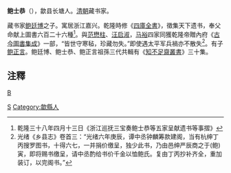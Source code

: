 '''鲍士恭'''（{{bd|?||?||}}），歙县长塘人。[[清朝|清朝]]藏书家。

藏书家[[鲍廷博|鲍廷博]]之子。寓居浙江嘉兴。乾隆時修《[[四庫全書|四庫全書]]》，徵集天下遗书，奉父命献上圖書六百二十六種<ref>乾隆三十八年四月十三日《浙江巡抚三宝奏鲍士恭等五家呈献遗书等事摺》</ref>。與[[范懋柱|范懋柱]]、[[汪启淑|汪启淑]]，[[马裕|马裕]]四家同獲乾隆帝贈內府《[[古今圖書集成|古今圖書集成]]》一部，“皆世守寒毡，珍藏勿失。”即使遇太平军兵禍亦不散失<ref>光绪《乡县志》卷首三：“光绪六年庚辰，谭中丞钟麟筹款建阁，当有杭绅丁丙搜罗图书，十得六七，一并捐价缴呈，独少此书，乃由邑绅严辰商之于(鲍)寅，即将赐书缴呈，请中丞酌给书价千金以恤鲍氏。复由丁丙抄补齐全，重加装订，以完阁书。”</ref>。有子[[鲍正言|鲍正言]]。鲍廷博、鲍士恭、鲍正言祖孫三代共輯有《[[知不足齋叢書|知不足齋叢書]]》三十集。

== 注釋 ==
{{reflist}}
[[category:清朝藏书家|B]]
[[Category:鮑姓|S]]
[[Category:歙縣人|Category:歙縣人]]